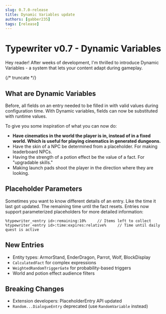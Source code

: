 ```yaml
---
slug: 0.7.0-release
title: Dynamic Variables update
authors: [gabber235]
tags: [release]
---
```

# Typewriter v0.7 - Dynamic Variables
Hey reader! After weeks of development, I'm thrilled to introduce Dynamic Variables - a system that lets your content adapt during gameplay.

{/* truncate */}
## What are Dynamic Variables
Before, all fields on an entry needed to be filled in with valid values during configuration time. 
With Dynamic variables, fields can now be substituted with runtime values.

To give you some inspiration of what you can now do:
- **Have cinematics in the world the player is in, instead of in a fixed world. Which is useful for playing cinematics in generated dungeons.**
- Have the skin of a NPC be determined from a placeholder. For making leaderboard NPCs.
- Having the strength of a potion effect be the value of a fact. For "upgradable skills."
- Making launch pads shoot the player in the direction where they are looking. 

## Placeholder Parameters
Sometimes you want to know different details of an entry. Like the time it last got updated. The remaining time until the fact resets.
Entries now support parameterized placeholders for more detailed information:
```
%typewriter_<entry id>:remaining:10%     // Items left to collect
%typewriter_<entry id>:time:expires:relative%     // Time until daily quest is active
```

## New Entries
- Entity types: ArmorStand, EnderDragon, Parrot, Wolf, BlockDisplay
- `CalculatedFact` for complex expressions
- `WeightedRandomTriggerGate` for probability-based triggers
- World and potion effect audience filters

## Breaking Changes
- Extension developers: PlaceholderEntry API updated
- `Random...DialogueEntry` deprecated (use `RandomVariable` instead)